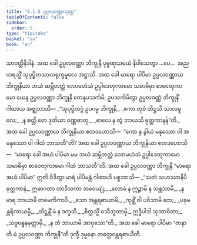 ```yaml
---
title: "5.1.5 ဥပ္ပလဝဏ္ဏာသုတ္တ"
tableOfContents: false
sidebar:
  order: 5
type: "tipitaka"
basket: "su"
book: "sn"
---
```



<DynamicBreadcrumb />

<Division number="166" book="sn" e="ch" v="18" p="304">

<Paragraph number="965" book="sn">
သာဝတ္ထိနိဒါနံ. အထ ခေါ ဥပ္ပလဝဏ္ဏာ ဘိက္ခုနီ ပုဗ္ဗဏှသမယံ နိဝါသေတွာ …ပေ…  အညတရသ္မိံ သုပုပ္ဖိတသာလရုက္ခမူလေ အဋ္ဌာသိ. အထ ခေါ မာရော ပါပိမာ ဥပ္ပလဝဏ္ဏာယ ဘိက္ခုနိယာ ဘယံ ဆမ္ဘိတတ္တံ လောမဟံသံ ဥပ္ပါဒေတုကာမော သမာဓိမှာ စာဝေတုကာမော ယေန ဥပ္ပလဝဏ္ဏာ ဘိက္ခုနီ တေနုပသင်္ကမိ; ဥပသင်္ကမိတွာ ဥပ္ပလဝဏ္ဏံ ဘိက္ခုနိံ ဂါထာယ အဇ္ဈဘာသိ—
</Paragraph>

<Paragraph number="966" type="verses" book="sn">
_“သုပုပ္ဖိတဂ္ဂံ ဥပဂမ္မ ဘိက္ခုနိ,_  
_ဧကာ တုဝံ တိဋ္ဌသိ သာလမူလေ;_  
_န စတ္ထိ တေ ဒုတိယာ ဝဏ္ဏဓာတု,_  
_ဗာလေ န တွံ ဘာယသိ ဓုတ္တကာနန်”တိ._  

</Paragraph>

<Paragraph number="967" book="sn">
အထ ခေါ ဥပ္ပလဝဏ္ဏာယ ဘိက္ခုနိယာ ဧတဒဟောသိ—  “ကော နု ခွါယံ မနုဿော ဝါ အမနုဿော ဝါ ဂါထံ ဘာသတီ”တိ? အထ ခေါ ဥပ္ပလဝဏ္ဏာယ ဘိက္ခုနိယာ ဧတဒဟောသိ—  “မာရော ခေါ အယံ ပါပိမာ မမ ဘယံ ဆမ္ဘိတတ္တံ လောမဟံသံ ဥပ္ပါဒေတုကာမော သမာဓိမှာ စာဝေတုကာမော ဂါထံ ဘာသတီ”တိ. အထ ခေါ ဥပ္ပလဝဏ္ဏာ ဘိက္ခုနီ “မာရော အယံ ပါပိမာ” ဣတိ ဝိဒိတွာ မာရံ ပါပိမန္တံ ဂါထာဟိ ပစ္စဘာသိ—
</Paragraph>

<Paragraph number="968" type="verses" book="sn">
_“သတံ သဟဿာနိပိ ဓုတ္တကာနံ,_  
ဣဓာဂတာ တာဒိသကာ ဘဝေယျုံ;_  
_လောမံ န ဣဉ္ဇာမိ န သန္တသာမိ,_  
_န မာရ ဘာယာမိ တမေကိကာပိ._  

</Paragraph>

<Paragraph number="969" type="verses" book="sn">
_ဧသာ အန္တရဓာယာမိ,_  
_ကုစ္ဆိံ ဝါ ပဝိသာမိ တေ;_  
_ပခုမန္တရိကာယမ္ပိ,_  
_တိဋ္ဌန္တိံ မံ န ဒက္ခသိ._  

</Paragraph>

<Paragraph number="970" type="verses" book="sn">
_စိတ္တသ္မိံ ဝသီဘူတာမှိ,_  
ဣဒ္ဓိပါဒါ သုဘာဝိတာ;_  
_သဗ္ဗဗန္ဓနမုတ္တာမှိ,_  
_န တံ ဘာယာမိ အာဝုသော”တိ._  

</Paragraph>

<Paragraph number="971" book="sn">
အထ ခေါ မာရော ပါပိမာ “ဇာနာတိ မံ ဥပ္ပလဝဏ္ဏာ ဘိက္ခုနီ”တိ ဒုက္ခီ ဒုမ္မနော တတ္ထေဝန္တရဓာယီတိ.
</Paragraph>
</Division>